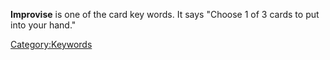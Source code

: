 {{Stub}}
'''Improvise''' is one of the card key words. It says "Choose 1 of 3 cards to put into your hand."

[[Category:Keywords]]